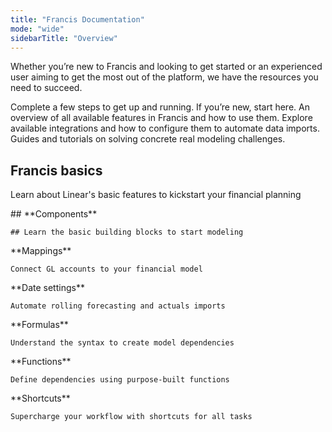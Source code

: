 ```yaml
---
title: "Francis Documentation"
mode: "wide"
sidebarTitle: "Overview"
---
```


Whether you’re new to Francis and looking to get started or an experienced user aiming to get the most out of the platform, we have the resources you need to succeed.

<CardGroup cols={2}>
  <Card title="Onboarding Guide (<10 min)" icon="forward" href="/documentation/getting-started/onboarding-guide">
    Complete a few steps to get up and running. If you’re new, start here.
  </Card>

  <Card title="Features" icon="diamonds-4" href="/documentation/features/overview">
    An overview of all available features in Francis and how to use them.
  </Card>

  <Card title="Integrations" icon="database" href="/integrations/accounting/overview">
    Explore available integrations and how to configure them to automate data imports.
  </Card>

  <Card title="Masterclasses" icon="graduation-cap" href="/masterclasses/overview">
    Guides and tutorials on solving concrete real modeling challenges.
  </Card>
</CardGroup>

## Francis basics

Learn about Linear's basic features to kickstart your financial planning

[](https://linear.app/docs/configuring-workflows)

<CardGroup cols={3}>
  <Card href="/documentation/features/modeling/components">
    ## **Components**

    ## Learn the basic building blocks to start modeling
  </Card>

  <Card href="/documentation/features/modeling/mappings">
    **Mappings**

    Connect GL accounts to your financial model
  </Card>

  <Card href="/documentation/features/modeling/date-settings">
    **Date settings**

    Automate rolling forecasting and actuals imports
  </Card>

  <Card href="/documentation/features/modeling/formulas">
    **Formulas**

    Understand the syntax to create model dependencies
  </Card>

  <Card href="/documentation/features/modeling/functions">
    **Functions**

    Define dependencies using purpose-built functions
  </Card>

  <Card href="/documentation/features/modeling/shortcuts">
    **Shortcuts**

    Supercharge your workflow with shortcuts for all tasks
  </Card>
</CardGroup>

##